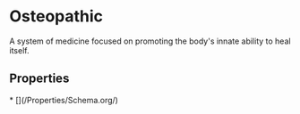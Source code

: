 # Osteopathic

A system of medicine focused on promoting the body's innate ability to heal itself.

## Properties

<Grid>
* [](/Properties/Schema.org/)

</Grid>

